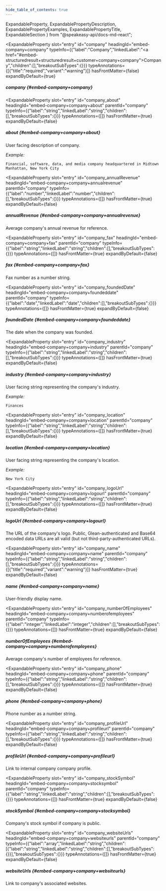 ```yaml
---
hide_table_of_contents: true
---
```

  ExpandableProperty,
  ExpandablePropertyDescription,
  ExpandablePropertyExamples,
  ExpandablePropertyTitle,
  ExpandableSection
} from "@speakeasy-api/docs-md-react";

<ExpandableSection>

<ExpandableProperty
  slot="entry"
  id="company"
  headingId="embed-company+company"
  typeInfo={{"label":"Company","linkedLabel":"<a href=\"#embed-structuredresult+structuredresult+customer+company+company\">Company</a>","children":[],"breakoutSubTypes":{}}}
  typeAnnotations={[{"title":"required","variant":"warning"}]}
  hasFrontMatter={false}
  expandByDefault={true}
>

<ExpandablePropertyTitle slot="title">

##### company \{#embed-company+company\}

</ExpandablePropertyTitle>

</ExpandableProperty>

<ExpandableProperty
  slot="entry"
  id="company_about"
  headingId="embed-company+company+about"
  parentId="company"
  typeInfo={{"label":"string","linkedLabel":"string","children":[],"breakoutSubTypes":{}}}
  typeAnnotations={[]}
  hasFrontMatter={true}
  expandByDefault={false}
>

<ExpandablePropertyTitle slot="title">

##### about \{#embed-company+company+about\}

</ExpandablePropertyTitle>

<ExpandablePropertyDescription slot="description">

User facing description of company.

</ExpandablePropertyDescription>

<ExpandablePropertyExamples slot="examples">

_Example:_

```
Financial, software, data, and media company headquartered in Midtown Manhattan, New York City
```

</ExpandablePropertyExamples>

</ExpandableProperty>

<ExpandableProperty
  slot="entry"
  id="company_annualRevenue"
  headingId="embed-company+company+annualrevenue"
  parentId="company"
  typeInfo={{"label":"number","linkedLabel":"number","children":[],"breakoutSubTypes":{}}}
  typeAnnotations={[]}
  hasFrontMatter={true}
  expandByDefault={false}
>

<ExpandablePropertyTitle slot="title">

##### annualRevenue \{#embed-company+company+annualrevenue\}

</ExpandablePropertyTitle>

<ExpandablePropertyDescription slot="description">

Average company's annual revenue for reference.

</ExpandablePropertyDescription>

</ExpandableProperty>

<ExpandableProperty
  slot="entry"
  id="company_fax"
  headingId="embed-company+company+fax"
  parentId="company"
  typeInfo={{"label":"string","linkedLabel":"string","children":[],"breakoutSubTypes":{}}}
  typeAnnotations={[]}
  hasFrontMatter={true}
  expandByDefault={false}
>

<ExpandablePropertyTitle slot="title">

##### fax \{#embed-company+company+fax\}

</ExpandablePropertyTitle>

<ExpandablePropertyDescription slot="description">

Fax number as a number string.

</ExpandablePropertyDescription>

</ExpandableProperty>

<ExpandableProperty
  slot="entry"
  id="company_foundedDate"
  headingId="embed-company+company+foundeddate"
  parentId="company"
  typeInfo={{"label":"date","linkedLabel":"date","children":[],"breakoutSubTypes":{}}}
  typeAnnotations={[]}
  hasFrontMatter={true}
  expandByDefault={false}
>

<ExpandablePropertyTitle slot="title">

##### foundedDate \{#embed-company+company+foundeddate\}

</ExpandablePropertyTitle>

<ExpandablePropertyDescription slot="description">

The date when the company was founded.

</ExpandablePropertyDescription>

</ExpandableProperty>

<ExpandableProperty
  slot="entry"
  id="company_industry"
  headingId="embed-company+company+industry"
  parentId="company"
  typeInfo={{"label":"string","linkedLabel":"string","children":[],"breakoutSubTypes":{}}}
  typeAnnotations={[]}
  hasFrontMatter={true}
  expandByDefault={false}
>

<ExpandablePropertyTitle slot="title">

##### industry \{#embed-company+company+industry\}

</ExpandablePropertyTitle>

<ExpandablePropertyDescription slot="description">

User facing string representing the company's industry.

</ExpandablePropertyDescription>

<ExpandablePropertyExamples slot="examples">

_Example:_

```
Finances
```

</ExpandablePropertyExamples>

</ExpandableProperty>

<ExpandableProperty
  slot="entry"
  id="company_location"
  headingId="embed-company+company+location"
  parentId="company"
  typeInfo={{"label":"string","linkedLabel":"string","children":[],"breakoutSubTypes":{}}}
  typeAnnotations={[]}
  hasFrontMatter={true}
  expandByDefault={false}
>

<ExpandablePropertyTitle slot="title">

##### location \{#embed-company+company+location\}

</ExpandablePropertyTitle>

<ExpandablePropertyDescription slot="description">

User facing string representing the company's location.

</ExpandablePropertyDescription>

<ExpandablePropertyExamples slot="examples">

_Example:_

```
New York City
```

</ExpandablePropertyExamples>

</ExpandableProperty>

<ExpandableProperty
  slot="entry"
  id="company_logoUrl"
  headingId="embed-company+company+logourl"
  parentId="company"
  typeInfo={{"label":"string","linkedLabel":"string","children":[],"breakoutSubTypes":{}}}
  typeAnnotations={[]}
  hasFrontMatter={true}
  expandByDefault={false}
>

<ExpandablePropertyTitle slot="title">

##### logoUrl \{#embed-company+company+logourl\}

</ExpandablePropertyTitle>

<ExpandablePropertyDescription slot="description">

The URL of the company's logo. Public, Glean-authenticated and Base64 encoded data URLs are all valid (but not third-party-authenticated URLs).

</ExpandablePropertyDescription>

</ExpandableProperty>

<ExpandableProperty
  slot="entry"
  id="company_name"
  headingId="embed-company+company+name"
  parentId="company"
  typeInfo={{"label":"string","linkedLabel":"string","children":[],"breakoutSubTypes":{}}}
  typeAnnotations={[{"title":"required","variant":"warning"}]}
  hasFrontMatter={true}
  expandByDefault={false}
>

<ExpandablePropertyTitle slot="title">

##### name \{#embed-company+company+name\}

</ExpandablePropertyTitle>

<ExpandablePropertyDescription slot="description">

User-friendly display name.

</ExpandablePropertyDescription>

</ExpandableProperty>

<ExpandableProperty
  slot="entry"
  id="company_numberOfEmployees"
  headingId="embed-company+company+numberofemployees"
  parentId="company"
  typeInfo={{"label":"integer","linkedLabel":"integer","children":[],"breakoutSubTypes":{}}}
  typeAnnotations={[]}
  hasFrontMatter={true}
  expandByDefault={false}
>

<ExpandablePropertyTitle slot="title">

##### numberOfEmployees \{#embed-company+company+numberofemployees\}

</ExpandablePropertyTitle>

<ExpandablePropertyDescription slot="description">

Average company's number of employees for reference.

</ExpandablePropertyDescription>

</ExpandableProperty>

<ExpandableProperty
  slot="entry"
  id="company_phone"
  headingId="embed-company+company+phone"
  parentId="company"
  typeInfo={{"label":"string","linkedLabel":"string","children":[],"breakoutSubTypes":{}}}
  typeAnnotations={[]}
  hasFrontMatter={true}
  expandByDefault={false}
>

<ExpandablePropertyTitle slot="title">

##### phone \{#embed-company+company+phone\}

</ExpandablePropertyTitle>

<ExpandablePropertyDescription slot="description">

Phone number as a number string.

</ExpandablePropertyDescription>

</ExpandableProperty>

<ExpandableProperty
  slot="entry"
  id="company_profileUrl"
  headingId="embed-company+company+profileurl"
  parentId="company"
  typeInfo={{"label":"string","linkedLabel":"string","children":[],"breakoutSubTypes":{}}}
  typeAnnotations={[]}
  hasFrontMatter={true}
  expandByDefault={false}
>

<ExpandablePropertyTitle slot="title">

##### profileUrl \{#embed-company+company+profileurl\}

</ExpandablePropertyTitle>

<ExpandablePropertyDescription slot="description">

Link to internal company company profile.

</ExpandablePropertyDescription>

</ExpandableProperty>

<ExpandableProperty
  slot="entry"
  id="company_stockSymbol"
  headingId="embed-company+company+stocksymbol"
  parentId="company"
  typeInfo={{"label":"string","linkedLabel":"string","children":[],"breakoutSubTypes":{}}}
  typeAnnotations={[]}
  hasFrontMatter={true}
  expandByDefault={false}
>

<ExpandablePropertyTitle slot="title">

##### stockSymbol \{#embed-company+company+stocksymbol\}

</ExpandablePropertyTitle>

<ExpandablePropertyDescription slot="description">

Company's stock symbol if company is public.

</ExpandablePropertyDescription>

</ExpandableProperty>

<ExpandableProperty
  slot="entry"
  id="company_websiteUrls"
  headingId="embed-company+company+websiteurls"
  parentId="company"
  typeInfo={{"label":"array","linkedLabel":"string","children":[{"label":"string","linkedLabel":"string","children":[],"breakoutSubTypes":{}}],"breakoutSubTypes":{}}}
  typeAnnotations={[]}
  hasFrontMatter={true}
  expandByDefault={false}
>

<ExpandablePropertyTitle slot="title">

##### websiteUrls \{#embed-company+company+websiteurls\}

</ExpandablePropertyTitle>

<ExpandablePropertyDescription slot="description">

Link to company's associated websites.

</ExpandablePropertyDescription>

</ExpandableProperty>

</ExpandableSection>